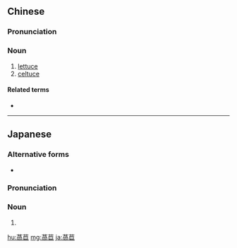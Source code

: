 {{also|莴苣}}
==Chinese==
{{zh-forms|s=莴苣}}

===Pronunciation===
{{zh-pron
|m=wōjù
|c=wo1 geoi6
|cat=n
}}

===Noun===
{{zh-noun}}

# [[lettuce]]
# [[celtuce]]

====Related terms====
* {{zh-l|萵筍}}

{{zh-cat|Composites|Vegetables}}

----

==Japanese==
{{ja-kanjitab|yomi=irr|sort=ちさ}}
{{ja-kanjitab|yomi=irr|sort=ちしゃ}}
{{juku|sort=ちしゃ|c=y}}

===Alternative forms===
* {{ja-l|苣}}

===Pronunciation===
{{ja-pron|acc=a|ちしゃ|y=i}}
{{ja-pron|acc2=h|ちしゃ|dev=1|y=i}}
{{ja-pron|acc=h|acc2=2|ちさ|dev=1|y=i}}

===Noun===
{{ja-noun|ちしゃ|チシャ|ちさ|チサ}}

# {{synonym of|lang=ja|レタス}}

{{C|ja|Composites|Vegetables|sort=ちしゃ}}

[[hu:萵苣]]
[[mg:萵苣]]
[[ja:萵苣]]